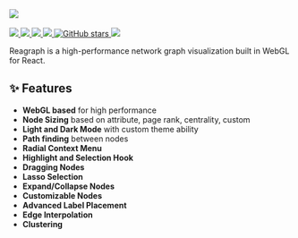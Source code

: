 <div className="mx-auto mt-5 text-white text-center">
  <img
    style={{ width: '75%', margin: '0 auto 2em auto' }}
    src="https://github.com/reaviz/reagraph/raw/master/stories/assets/logo.png"
  />
  <br />
  <br />
  <div className="flex flex-row gap-2 justify-center">
  <a href="https://github.com/reaviz/reagraph/workflows/build/" target="_blank">
    <img src="https://github.com/reaviz/reagraph/workflows/build/badge.svg?branch=master" />
  </a>
  <a href="https://npm.im/reagraph" target="_blank">
    <img src="https://img.shields.io/npm/v/reagraph.svg" />
  </a>
  <a href="https://npm.im/reagraph" target="_blank">
    <img src="https://badgen.net/npm/dw/reagraph" />
  </a>
  <a href="https://github.com/reaviz/reagraph/blob/master/LICENSE" target="_blank">
    <img src="https://badgen.now.sh/badge/license/apache2" />
  </a>
  <a href="https://github.com/reaviz/reagraph" target="_blank">
    <img alt="GitHub stars" src="https://img.shields.io/github/stars/reaviz/reagraph?style=social" />
  </a>
  <a href="https://discord.gg/tt8wGExq35" target="_blank">
    <img src="https://img.shields.io/discord/773948315037073409?label=discord" />
  </a>
  </div>

  Reagraph is a high-performance network graph visualization built in WebGL for React.

</div>

## ✨ Features

- **WebGL based** for high performance
- **Node Sizing** based on attribute, page rank, centrality, custom
- **Light and Dark Mode** with custom theme ability
- **Path finding** between nodes
- **Radial Context Menu**
- **Highlight and Selection Hook**
- **Dragging Nodes**
- **Lasso Selection**
- **Expand/Collapse Nodes**
- **Customizable Nodes**
- **Advanced Label Placement**
- **Edge Interpolation**
- **Clustering**
